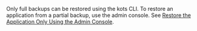 Only full backups can be restored using the kots CLI. To restore an application from a partial backup, use the admin console. See [Restore the Application Only Using the Admin Console](snapshots-restoring-full#admin-console).